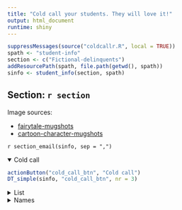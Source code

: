 ```yaml
---
title: "Cold call your students. They will love it!"
output: html_document
runtime: shiny
---
```


``` r
suppressMessages(source("coldcallr.R", local = TRUE))
spath <- "student-info"
section <- c("Fictional-delinquents")
addResourcePath(spath, file.path(getwd(), spath))
sinfo <- student_info(section, spath)
```

## Section: `r section`

Image sources:

* <a href="http://www.huffingtonpost.com/2014/06/09/fairytale-mugshots_n_5475538.html" target="_blank">fairytale-mugshots</a>
* <a href="http://thefw.com/cartoon-character-mugshots/" target="_blank">cartoon-character-mugshots</a>

`r section_email(sinfo, sep = ",")`

<details open>
<summary>Cold call</summary>

```r
actionButton("cold_call_btn", "Cold call")
DT_simple(sinfo, "cold_call_btn", nr = 3)
```
</details>

<details>
<summary>List</summary>

```r
DT_full(sinfo)
```
</details>

<details>
<summary>Names</summary>

```r
actionButton("shuffle_img", "Shuffle")
mem_table(sinfo, "shuffle_img")
```
</details>
